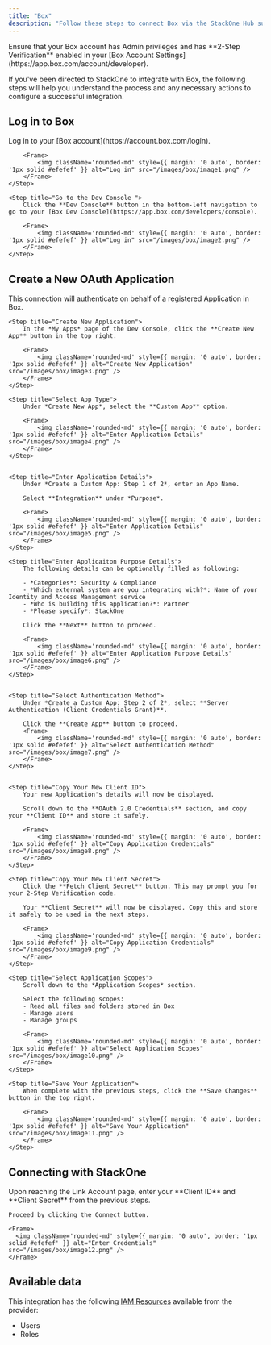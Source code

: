 ```yaml
---
title: "Box"
description: "Follow these steps to connect Box via the StackOne Hub successfully."
---
```



<Warning>
  Ensure that your Box account has Admin privileges and has **2-Step Verification** enabled in your [Box Account Settings](https://app.box.com/account/developer).
</Warning>

If you've been directed to StackOne to integrate with Box, the following steps will help you understand the process and any necessary actions to configure a successful integration.

## Log in to Box

<Steps>
    <Step title="Log in">
        Log in to your [Box account](https://account.box.com/login).

        <Frame>
            <img className='rounded-md' style={{ margin: '0 auto', border: '1px solid #efefef' }} alt="Log in" src="/images/box/image1.png" />
        </Frame>
    </Step>

    <Step title="Go to the Dev Console ">
        Click the **Dev Console** button in the bottom-left navigation to go to your [Box Dev Console](https://app.box.com/developers/console).

        <Frame>
            <img className='rounded-md' style={{ margin: '0 auto', border: '1px solid #efefef' }} alt="Log in" src="/images/box/image2.png" />
        </Frame>
    </Step>
</Steps>



## Create a New OAuth Application

This connection will authenticate on behalf of a registered Application in Box.
<Steps>

    
    <Step title="Create New Application">
        In the *My Apps* page of the Dev Console, click the **Create New App** button in the top right.

        <Frame>
            <img className='rounded-md' style={{ margin: '0 auto', border: '1px solid #efefef' }} alt="Create New Application" src="/images/box/image3.png" />
        </Frame>
    </Step>

    <Step title="Select App Type">
        Under *Create New App*, select the **Custom App** option.

        <Frame>
            <img className='rounded-md' style={{ margin: '0 auto', border: '1px solid #efefef' }} alt="Enter Application Details" src="/images/box/image4.png" />
        </Frame>
    </Step>

    
    <Step title="Enter Application Details">
        Under *Create a Custom App: Step 1 of 2*, enter an App Name. 
        
        Select **Integration** under *Purpose*.

        <Frame>
            <img className='rounded-md' style={{ margin: '0 auto', border: '1px solid #efefef' }} alt="Enter Application Details" src="/images/box/image5.png" />
        </Frame>
    </Step>

    <Step title="Enter Applicaiton Purpose Details">
        The following details can be optionally filled as following:

        - *Categories*: Security & Compliance
        - *Which external system are you integrating with?*: Name of your Identity and Access Management service
        - *Who is building this application?*: Partner
        - *Please specify*: StackOne

        Click the **Next** button to proceed.

        <Frame>
            <img className='rounded-md' style={{ margin: '0 auto', border: '1px solid #efefef' }} alt="Enter Application Purpose Details" src="/images/box/image6.png" />
        </Frame>
    </Step>

    
    <Step title="Select Authentication Method">
        Under *Create a Custom App: Step 2 of 2*, select **Server Authentication (Client Credentials Grant)**.

        Click the **Create App** button to proceed.
        <Frame>
            <img className='rounded-md' style={{ margin: '0 auto', border: '1px solid #efefef' }} alt="Select Authentication Method" src="/images/box/image7.png" />
        </Frame>
    </Step>

    
    <Step title="Copy Your New Client ID">
        Your new Application's details will now be displayed.

        Scroll down to the **OAuth 2.0 Credentials** section, and copy your **Client ID** and store it safely.

        <Frame>
            <img className='rounded-md' style={{ margin: '0 auto', border: '1px solid #efefef' }} alt="Copy Application Credentials" src="/images/box/image8.png" />
        </Frame>
    </Step>

    <Step title="Copy Your New Client Secret">
        Click the **Fetch Client Secret** button. This may prompt you for your 2-Step Verification code.

        Your **Client Secret** will now be displayed. Copy this and store it safely to be used in the next steps.

        <Frame>
            <img className='rounded-md' style={{ margin: '0 auto', border: '1px solid #efefef' }} alt="Copy Application Credentials" src="/images/box/image9.png" />
        </Frame>
    </Step>

    <Step title="Select Application Scopes">
        Scroll down to the *Application Scopes* section.

        Select the following scopes:
        - Read all files and folders stored in Box
        - Manage users
        - Manage groups
 
        <Frame>
            <img className='rounded-md' style={{ margin: '0 auto', border: '1px solid #efefef' }} alt="Select Application Scopes" src="/images/box/image10.png" />
        </Frame>
    </Step>

    <Step title="Save Your Application">
        When complete with the previous steps, click the **Save Changes** button in the top right.
 
        <Frame>
            <img className='rounded-md' style={{ margin: '0 auto', border: '1px solid #efefef' }} alt="Save Your Application" src="/images/box/image11.png" />
        </Frame>
    </Step>

</Steps>


## Connecting with StackOne

<Steps>
  <Step title="Enter Credentials">
    Upon reaching the Link Account page, enter your **Client ID** and **Client Secret** from the previous steps.

    Proceed by clicking the Connect button.

    <Frame>
      <img className='rounded-md' style={{ margin: '0 auto', border: '1px solid #efefef' }} alt="Enter Credentials" src="/images/box/image12.png" />
    </Frame>
  </Step>
</Steps>

<IntegrationFooter />

## Available data

This integration has the following [IAM Resources](https://docs.stackone.com/reference/getting-started-with-your-api) available from the provider:
<ul>
  <li>Users</li>
  <li>Roles</li>
</ul>